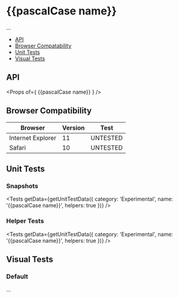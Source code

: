 
<!-- ⚙️ Elements -->
<!-- 🔨 Custom -->
<!-- 📺 Views -->

<Meta title="👽 Experimental/{{pascalCase name}}" />

# {{pascalCase name}}

...

- [API](#api)
- [Browser Compatability](#browser-compatibility)
- [Unit Tests](#unit-tests)
- [Visual Tests](#visual-tests)

<Preview>
	<Story name="Demo">
		<Demo />
	</Story>
</Preview>

## API

<Props of={ {{pascalCase name}} } />

## Browser Compatibility

|Browser|Version|Test
|---|---|---|
|Internet Explorer|11|UNTESTED
|Safari|10|UNTESTED

## Unit Tests

### Snapshots

<Tests getData={getUnitTestData({ category: 'Experimental', name: '{{pascalCase name}}', helpers: true })} />

### Helper Tests

<Tests getData={getUnitTestData({ category: 'Experimental', name: '{{pascalCase name}}', helpers: true })} />

## Visual Tests

### Default

...

<Preview>
	<Story name="Default">
		<Default />
	</Story>
</Preview>

